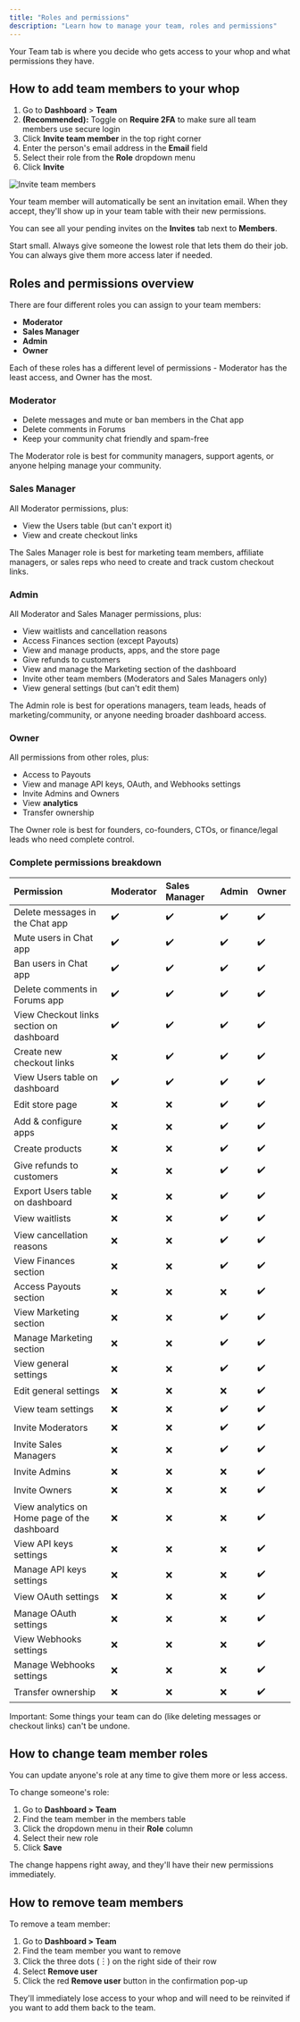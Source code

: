 ```yaml
---
title: "Roles and permissions"
description: "Learn how to manage your team, roles and permissions"
---
```


Your Team tab is where you decide who gets access to your whop and what permissions they have.

## How to add team members to your whop

1. Go to **Dashboard** \> **Team**
2. **(Recommended):** Toggle on **Require 2FA** to make sure all team members use secure login
3. Click **Invite team member** in the top right corner
4. Enter the person's email address in the **Email** field
5. Select their role from the **Role** dropdown menu
6. Click **Invite**

![Invite team members](/apps/docs/how-to-videos/inviteteam.gif)

Your team member will automatically be sent an invitation email. When they accept, they'll show up in your team table with their new permissions.

You can see all your pending invites on the **Invites** tab next to **Members**.

<Warning>
  Start small. Always give someone the lowest role that lets them do their job. You can always give them more access later if needed.
</Warning>

## Roles and permissions overview

There are four different roles you can assign to your team members:

- **Moderator**
- **Sales Manager**
- **Admin**
- **Owner**

Each of these roles has a different level of permissions - Moderator has the least access, and Owner has the most.

### **Moderator**

- Delete messages and mute or ban members in the Chat app
- Delete comments in Forums
- Keep your community chat friendly and spam-free

<Tip>
  The Moderator role is best for community managers, support agents, or anyone helping manage your community.
</Tip>

### **Sales Manager**

All Moderator permissions, plus:

- View the Users table (but can't export it)
- View and create checkout links

<Tip>
  The Sales Manager role is best for marketing team members, affiliate managers, or sales reps who need to create and track custom checkout links.
</Tip>

### **Admin**

All Moderator and Sales Manager permissions, plus:

- View waitlists and cancellation reasons
- Access Finances section (except Payouts)
- View and manage products, apps, and the store page
- Give refunds to customers
- View and manage the Marketing section of the dashboard
- Invite other team members (Moderators and Sales Managers only)
- View general settings (but can't edit them)

<Tip>
  The Admin role is best for operations managers, team leads, heads of marketing/community, or anyone needing broader dashboard access.
</Tip>

### **Owner**

All permissions from other roles, plus:

- Access to Payouts
- View and manage API keys, OAuth, and Webhooks settings
- Invite Admins and Owners
- View **analytics**
- Transfer ownership

<Tip>
  The Owner role is best for founders, co-founders, CTOs, or finance/legal leads who need complete control.
</Tip>

### **Complete permissions breakdown**

| Permission                                   | Moderator | Sales Manager | Admin | Owner |
| :------------------------------------------- | :-------- | :------------ | :---- | :---- |
| Delete messages in the Chat app              | ✔️        | ✔️            | ✔️    | ✔️    |
| Mute users in Chat app                       | ✔️        | ✔️            | ✔️    | ✔️    |
| Ban users in Chat app                        | ✔️        | ✔️            | ✔️    | ✔️    |
| Delete comments in Forums app                | ✔️        | ✔️            | ✔️    | ✔️    |
| View Checkout links section on dashboard     | ✔️        | ✔️            | ✔️    | ✔️    |
| Create new checkout links                    | ❌         | ✔️            | ✔️    | ✔️    |
| View Users table on dashboard                | ✔️        | ✔️            | ✔️    | ✔️    |
| Edit store page                              | ❌         | ❌             | ✔️    | ✔️    |
| Add & configure apps                         | ❌         | ❌             | ✔️    | ✔️    |
| Create products                              | ❌         | ❌             | ✔️    | ✔️    |
| Give refunds to customers                    | ❌         | ❌             | ✔️    | ✔️    |
| Export Users table on dashboard              | ❌         | ❌             | ✔️    | ✔️    |
| View waitlists                               | ❌         | ❌             | ✔️    | ✔️    |
| View cancellation reasons                    | ❌         | ❌             | ✔️    | ✔️    |
| View Finances section                        | ❌         | ❌             | ✔️    | ✔️    |
| Access Payouts section                       | ❌         | ❌             | ❌     | ✔️    |
| View Marketing section                       | ❌         | ❌             | ✔️    | ✔️    |
| Manage Marketing section                     | ❌         | ❌             | ✔️    | ✔️    |
| View general settings                        | ❌         | ❌             | ✔️    | ✔️    |
| Edit general settings                        | ❌         | ❌             | ❌     | ✔️    |
| View team settings                           | ❌         | ❌             | ✔️    | ✔️    |
| Invite Moderators                            | ❌         | ❌             | ✔️    | ✔️    |
| Invite Sales Managers                        | ❌         | ❌             | ✔️    | ✔️    |
| Invite Admins                                | ❌         | ❌             | ❌     | ✔️    |
| Invite Owners                                | ❌         | ❌             | ❌     | ✔️    |
| View analytics on Home page of the dashboard | ❌         | ❌             | ❌     | ✔️    |
| View API keys settings                       | ❌         | ❌             | ❌     | ✔️    |
| Manage API keys settings                     | ❌         | ❌             | ❌     | ✔️    |
| View OAuth settings                          | ❌         | ❌             | ❌     | ✔️    |
| Manage OAuth settings                        | ❌         | ❌             | ❌     | ✔️    |
| View Webhooks settings                       | ❌         | ❌             | ❌     | ✔️    |
| Manage Webhooks settings                     | ❌         | ❌             | ❌     | ✔️    |
| Transfer ownership                           | ❌         | ❌             | ❌     | ✔️    |

<Warning>
  Important: Some things your team can do (like deleting messages or checkout links) can't be undone.
</Warning>

## How to change team member roles

You can update anyone's role at any time to give them more or less access.

To change someone's role:

1. Go to **Dashboard \> Team**
2. Find the team member in the members table
3. Click the dropdown menu in their **Role** column
4. Select their new role
5. Click **Save**

The change happens right away, and they'll have their new permissions immediately.

## How to remove team members

To remove a team member:

1. Go to **Dashboard \> Team**
2. Find the team member you want to remove
3. Click the three dots (︙) on the right side of their row
4. Select **Remove user**
5. Click the red **Remove user** button in the confirmation pop-up

They'll immediately lose access to your whop and will need to be reinvited if you want to add them back to the team.